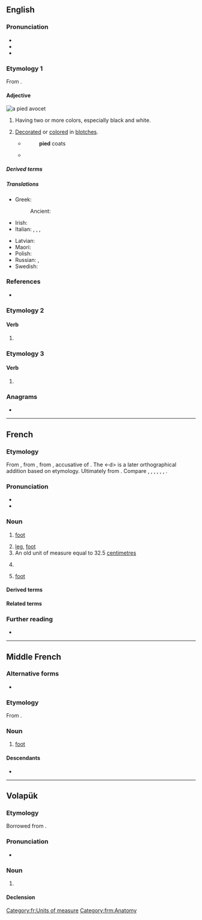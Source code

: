 ==English==

===Pronunciation===
* {{IPA|en|/paɪd/}}
* {{audio|en|LL-Q1860 (eng)-Vealhurl-pied.wav |Audio (UK)}}
* {{rhymes|en|aɪd}}

===Etymology 1===
From {{m|en|magpie}}.

====Adjective====
[[File:Pied Avocet Recurvirostra avosetta.jpg|thumb|a [[pied avocet]]]]
{{en-adj}}

# Having two or more colors, especially black and white.
#: {{syn|en|nun-coloured|particoloured|piebald}}
# [[decorate|Decorated]] or [[color]]ed in [[blotch]]es.
#* {{RQ:Burton Melancholy}}
#*: '''pied''' coats
#* {{RQ:Milton Poems|L'Allegro|33|pageref=n46|passage=Meadows trim with Daiſies '''pide''',}}

=====Derived terms=====
{{der3|en
|[[pied avocet]] (''{{ll|mul|Recurvirostra avosetta}}'')
|{{vern|pied antelope}} (†{{taxlink|Damaliscus dorcas dorcas|subspecies|ver=190817}})
|{{vern|pied bat}} ({{taxlink|Niumbaha superba|species|ver=190817}})
|[[pied currawong]] ({{taxlink|Strepera graculina|species|ver=190817}})
|[[pied-billed grebe]] (''{{ll|mul|Podilymbus podiceps}}'')
|{{vern|pied finch}} (male ''{{ll|mul|Fringilla coelebs}}'')
|{{vern|pied flycatcher}}
|[[pied kingfisher]] (''{{ll|mul|Ceryle rudis}}'')
|{{vern|pied monarch}} ({{taxlink|Arses kaupi|species|ver=190817}})
|Pied Piper
|[[pied wagtail]] (''[[Motacilla alba]]'')}}

=====Translations=====
{{trans-top|decorated or colored in blotches}}
* Greek: {{t+|el|παρδαλός|m}}
*: Ancient: {{t|grc|ποικίλος}}
* Irish: {{t|ga|alabhreac}}
* Italian: {{t+|it|variegato}}, {{t+|it|variopinto}}, {{t+|it|screziato}}, {{t+|it|macchiettato}}
{{trans-mid}}
* Latvian: {{t|lv|raibs}}
* Maori: {{t|mi|ōpure}}
* Polish: {{t+|pl|pstry|m}}
* Russian: {{t+|ru|пёстрый|m}}, {{t+|ru|разноцве́тный|m}}
* Swedish: {{t+|sv|brokig}}
{{trans-bottom}}

===References===
* {{R:OneLook}}

===Etymology 2===
{{nonlemma}}

====Verb====
{{head|en|verb form}}

# {{en-past of|pi}}

===Etymology 3===
{{nonlemma}}

====Verb====
{{head|en|verb form}}

# {{en-past of|pie}}

===Anagrams===
* {{anagrams|en|a=deip|Diep|Pedi|pedi|pedi-|pide}}

----

==French==

===Etymology===
From {{inh|fr|frm|pied}}, from {{inh|fr|fro|pié}}, from {{inh|fr|la|pedem}}, accusative of {{m|la|pes}}. The <-d> is a later orthographical addition based on etymology. Ultimately from {{inh|fr|ine-pro|*pṓds}}. Compare {{cog|ca|peu}}, {{cog|it|piede}}, {{cog|lv|pēda}}, {{cog|lt|pėda}}, {{cog|pt|pé}}, {{cog|sc|pei}}, {{cog|es|pie}}.

===Pronunciation===
* {{fr-IPA}}
* {{audio|fr|Fr-pied.ogg|audio}}

===Noun===
{{fr-noun|m}}

# {{lb|fr|anatomy}} [[foot]]
#: {{syn|fr|panard|q1=slang|q2=informal|peton}}
# [[leg]], [[foot]] {{gloss|projection on the bottom of a piece of equipment to support it}}
# An old unit of measure equal to 32.5 [[centimetre]]s
# {{lb|fr|Quebec|etc.}} {{non-gloss definition|Translation for English foot (approx. 30.5 centimetres)}}
# {{lb|fr|poetry}} [[foot]]

====Derived terms====
{{der4|fr
|{{l|fr|à pied}}
|à pied d'œuvre
|au pied de la lettre
|{{l|fr|bête comme ses pieds}}, {{l|fr|con comme ses pieds}}
|{{l|fr|casse-pieds}}
|{{l|fr|être le pied}}
|{{l|fr|coup de pied}}
|mettre les pieds dans le plat
|{{l|fr|pied-à-terre}}
|{{l|fr|pied-bot}}
|{{l|fr|pied-de-biche}}
|{{l|fr|pied de nez}}
|{{l|fr|pied plat}}
|{{l|fr|plain-pied}}
|{{l|fr|prendre son pied}}
|se tirer une balle dans le pied
}}

====Related terms====
{{rel4|fr
|piédouche
|piétiner
|piéton
|podo-
}}

===Further reading===
* {{R:TLFi}}

[[Category:fr:Units of measure]]

----

==Middle French==

===Alternative forms===
* {{alter|frm|pié}}

===Etymology===
From {{inh|frm|fro|pié}}.

===Noun===
{{frm-noun|m}}

# [[foot]]

====Descendants====
* {{desc|fr|pied}}

[[Category:frm:Anatomy]]

----

==Volapük==

===Etymology===
Borrowed from {{bor|vo|fr|pied}}.

===Pronunciation===
* {{IPA|vo|/piˈed/}}

===Noun===
{{vo-noun}}

# {{lb|vo|unit of measure}} {{l|en|foot}}

====Declension====
{{vo-decl-noun}}
